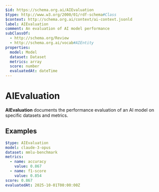 ```yaml
---
$id: https://schema.org.ai/AIEvaluation
$type: http://www.w3.org/2000/01/rdf-schema#Class
$context: http://schema.org.ai/context/ai-context.jsonld
label: AIEvaluation
comment: An evaluation of AI model performance
subClassOf:
  - http://schema.org/Review
  - http://schema.org.ai/vocab#AIEntity
properties:
  model: Model
  dataset: Dataset
  metrics: array
  score: number
  evaluatedAt: dateTime
---
```


# AIEvaluation

**AIEvaluation** documents the performance evaluation of an AI model on specific datasets and metrics.

## Examples

```yaml
$type: AIEvaluation
model: claude-3-opus
dataset: mmlu-benchmark
metrics:
  - name: accuracy
    value: 0.867
  - name: f1-score
    value: 0.854
score: 0.867
evaluatedAt: 2025-10-01T00:00:00Z
```
